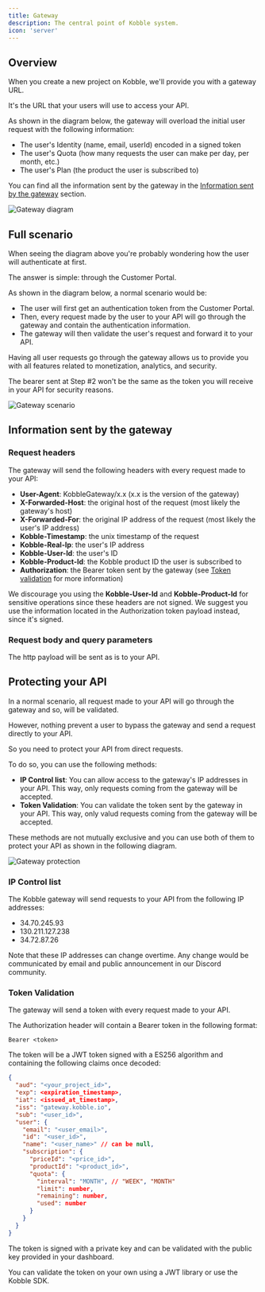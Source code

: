 ```yaml
---
title: Gateway
description: The central point of Kobble system.
icon: 'server'
---
```


## Overview

When you create a new project on Kobble, we'll provide you with a gateway URL.

It's the URL that your users will use to access your API.

As shown in the diagram below, the gateway will overload the initial user request with the following information:
- The user's Identity (name, email, userId) encoded in a signed token
- The user's Quota (how many requests the user can make per day, per month, etc.)
- The user's Plan (the product the user is subscribed to)

You can find all the information sent by the gateway in the [Information sent by the gateway](#information-sent-by-the-gateway) section.

![Gateway diagram](/images/gateway-user-overloaded-req.jpg)


## Full scenario

When seeing the diagram above you're probably wondering how the user will authenticate at first.

The answer is simple: through the Customer Portal.

As shown in the diagram below, a normal scenario would be:

- The user will first get an authentication token from the Customer Portal.
- Then, every request made by the user to your API will go through the gateway and contain the authentication information.
- The gateway will then validate the user's request and forward it to your API.


Having all user requests go through the gateway allows us to provide you with all features related to monetization, analytics, and security.

<Note>The bearer sent at Step #2 won't be the same as the token you will receive in your API for security reasons.</Note>

![Gateway scenario](/images/gateway-diagram.jpg)


## Information sent by the gateway

### Request headers

The gateway will send the following headers with every request made to your API:

- **User-Agent**: KobbleGateway/x.x (x.x is the version of the gateway)
- **X-Forwarded-Host**: the original host of the request (most likely the gateway's host)
- **X-Forwarded-For**: the original IP address of the request (most likely the user's IP address)
- **Kobble-Timestamp**: the unix timestamp of the request
- **Kobble-Real-Ip**: the user's IP address
- **Kobble-User-Id**: the user's ID
- **Kobble-Product-Id**: the Kobble product ID the user is subscribed to
- **Authorization**: the Bearer token sent by the gateway (see [Token validation](#token-validation) for more information)

<Note>We discourage you using the **Kobble-User-Id** and **Kobble-Product-Id** for sensitive operations since these headers are not signed. We suggest you use the information located in the Authorization token payload instead, since it's signed.</Note>

### Request body and query parameters

The http payload will be sent as is to your API.

## Protecting your API

In a normal scenario, all request made to your API will go through the gateway and so, will be validated.

However, nothing prevent a user to bypass the gateway and send a request directly to your API.

So you need to protect your API from direct requests.

To do so, you can use the following methods:

- **IP Control list**: You can allow access to the gateway's IP addresses in your API. This way, only requests coming from the gateway will be accepted.
- **Token Validation**: You can validate the token sent by the gateway in your API. This way, only valud requests coming from the gateway will be accepted.

These methods are not mutually exclusive and you can use both of them to protect your API as shown in the following diagram.

![Gateway protection](/images/gateway-ip-validation-overview.jpg)

### IP Control list

The Kobble gateway will send requests to your API from the following IP addresses:

- 34.70.245.93
- 130.211.127.238
- 34.72.87.26

<Note>Note that these IP addresses can change overtime. Any change would be communicated by email and public announcement in our Discord community.</Note>


### Token Validation

The gateway will send a token with every request made to your API.

The Authorization header will contain a Bearer token in the following format:

```
Bearer <token>
```

The token will be a JWT token signed with a ES256 algorithm and containing the following claims once decoded:


```json
{
  "aud": "<your_project_id>",
  "exp": <expiration_timestamp>,
  "iat": <issued_at_timestamp>,
  "iss": "gateway.kobble.io",
  "sub": "<user_id>",
  "user": {
    "email": "<user_email>",
    "id": "<user_id>",
    "name": "<user_name>" // can be null,
    "subscription": {
      "priceId": "<price_id>",
      "productId": "<product_id>",
      "quota": {
        "interval": "MONTH", // "WEEK", "MONTH"
        "limit": number,
        "remaining": number,
        "used": number
      }
    }
  }
}
```

The token is signed with a private key and can be validated with the public key provided in your dashboard.

You can validate the token on your own using a JWT library or use the Kobble SDK.

